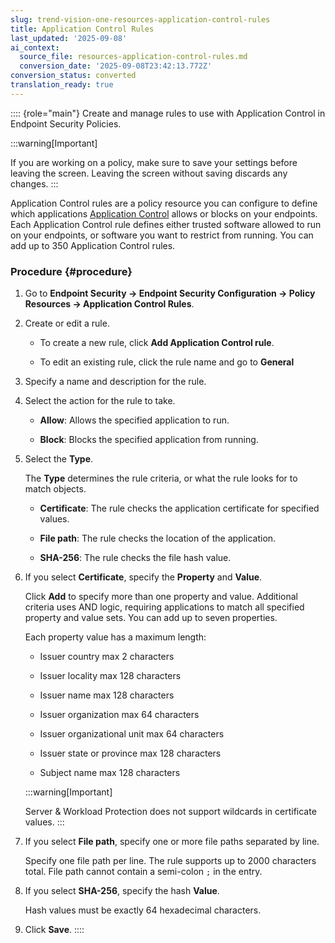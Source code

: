 ```yaml
---
slug: trend-vision-one-resources-application-control-rules
title: Application Control Rules
last_updated: '2025-09-08'
ai_context:
  source_file: resources-application-control-rules.md
  conversion_date: '2025-09-08T23:42:13.772Z'
conversion_status: converted
translation_ready: true
---
```


:::: {role="main"}
Create and manage rules to use with Application Control in Endpoint Security Policies.

:::warning[Important]

If you are working on a policy, make sure to save your settings before leaving the screen. Leaving the screen without saving discards any changes.
:::

Application Control rules are a policy resource you can configure to define which applications [Application Control](policies-application-control.mdx) allows or blocks on your endpoints. Each Application Control rule defines either trusted software allowed to run on your endpoints, or software you want to restrict from running. You can add up to 350 Application Control rules.

### Procedure {#procedure}

1.  Go to **Endpoint Security → Endpoint Security Configuration → Policy Resources → Application Control Rules**.

2.  Create or edit a rule.

    - To create a new rule, click **Add Application Control rule**.

    - To edit an existing rule, click the rule name and go to **General**

3.  Specify a name and description for the rule.

4.  Select the action for the rule to take.

    - **Allow**: Allows the specified application to run.

    - **Block**: Blocks the specified application from running.

5.  Select the **Type**.

    The **Type** determines the rule criteria, or what the rule looks for to match objects.

    - **Certificate**: The rule checks the application certificate for specified values.

    - **File path**: The rule checks the location of the application.

    - **SHA-256**: The rule checks the file hash value.

6.  If you select **Certificate**, specify the **Property** and **Value**.

    Click **Add** to specify more than one property and value. Additional criteria uses AND logic, requiring applications to match all specified property and value sets. You can add up to seven properties.

    Each property value has a maximum length:

    - Issuer country max 2 characters

    - Issuer locality max 128 characters

    - Issuer name max 128 characters

    - Issuer organization max 64 characters

    - Issuer organizational unit max 64 characters

    - Issuer state or province max 128 characters

    - Subject name max 128 characters

    :::warning[Important]

    Server & Workload Protection does not support wildcards in certificate values.
    :::

7.  If you select **File path**, specify one or more file paths separated by line.

    Specify one file path per line. The rule supports up to 2000 characters total. File path cannot contain a semi-colon `;` in the entry.

8.  If you select **SHA-256**, specify the hash **Value**.

    Hash values must be exactly 64 hexadecimal characters.

9.  Click **Save**.
::::

